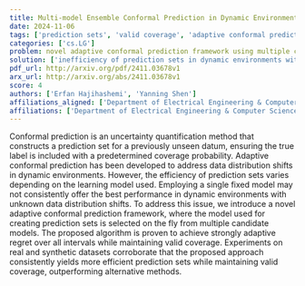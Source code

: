 ```yaml
---
title: Multi-model Ensemble Conformal Prediction in Dynamic Environments
date: 2024-11-06
tags: ['prediction sets', 'valid coverage', 'adaptive conformal prediction', 'uncertainty quantification', 'real and synthetic datasets', 'multiple candidate models', 'dynamic environments', 'conformal prediction', 'adaptive regret', 'data distribution shifts']
categories: ['cs.LG']
problem: novel adaptive conformal prediction framework using multiple candidate models
solution: ['inefficiency of prediction sets in dynamic environments with unknown data distribution shifts']
pdf_url: http://arxiv.org/pdf/2411.03678v1
arx_url: http://arxiv.org/abs/2411.03678v1
score: 4
authors: ['Erfan Hajihashemi', 'Yanning Shen']
affiliations_aligned: ['Department of Electrical Engineering & Computer Science, University of California, Irvine', 'Department of Electrical Engineering & Computer Science, University of California, Irvine']
affiliations: ['Department of Electrical Engineering & Computer Science, University of California, Irvine']
---
```



Conformal prediction is an uncertainty quantification method that constructs a prediction set for a previously unseen datum, ensuring the true label is included with a predetermined coverage probability. Adaptive conformal prediction has been developed to address data distribution shifts in dynamic environments. However, the efficiency of prediction sets varies depending on the learning model used. Employing a single fixed model may not consistently offer the best performance in dynamic environments with unknown data distribution shifts. To address this issue, we introduce a novel adaptive conformal prediction framework, where the model used for creating prediction sets is selected on the fly from multiple candidate models. The proposed algorithm is proven to achieve strongly adaptive regret over all intervals while maintaining valid coverage. Experiments on real and synthetic datasets corroborate that the proposed approach consistently yields more efficient prediction sets while maintaining valid coverage, outperforming alternative methods.